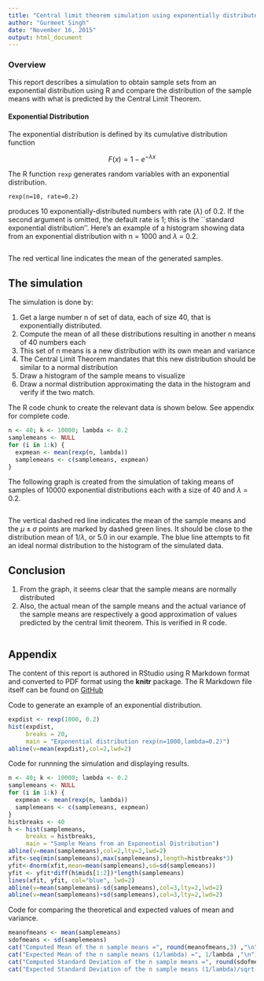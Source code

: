 ```yaml
---
title: "Central limit theorem simulation using exponentially distributed samples"
author: "Gurmeet Singh"
date: "November 16, 2015"
output: html_document
---
```

  
### Overview
This report describes a simulation to obtain sample sets from an exponential distribution using R and compare the distribution of the sample means with what is predicted by the Central Limit Theorem.


#### Exponential Distribution
The exponential distribution is defined by its cumulative distribution function

$$ F(x) = 1-e^{-\lambda x} $$

The R function `rexp` generates random variables with an exponential
distribution. 
```
rexp(n=10, rate=0.2)
```
produces 10 exponentially-distributed numbers with rate ($\lambda$) of 0.2.  If
the second argument is omitted, the default rate is 1; this is the ``standard
exponential distribution''. Here's an example of a histogram showing data from an exponential distribution with n = 1000 and $\lambda$ = 0.2. 
  

```r
```

The red vertical line indicates the mean of the generated samples.

## The simulation
  
The simulation is done by:

1.  Get a large number n of set of data, each of size 40, that is exponentially distributed.
1.  Compute the mean of all these distributions resulting in another n means of 40 numbers each
1.  This set of n means is a new distribution with its own mean and variance
1.  The Central Limit Theorem mandates that this new distribution should be similar to a normal distribution 
1.  Draw a histogram of the sample means to visualize 
1.  Draw a normal distribution approximating the data in the histogram and verify if the two match.
  
The R code chunk to create the relevant data is shown below. See appendix for complete code.
```r
n <- 40; k <- 10000; lambda <- 0.2
samplemeans <- NULL
for (i in 1:k) {
  expmean <- mean(rexp(n, lambda))
  samplemeans <- c(samplemeans, expmean)
}
```

The following graph is created from the simulation of taking means of samples of 10000 exponential distributions each with a size of 40 and $\lambda$ = 0.2.
  
  
```r
```
  
The vertical dashed red line indicates the mean of the sample means and the $\mu\pm\sigma$ points are marked by dashed green lines. It should be close to the distribution mean of $1/\lambda$, or 5.0 in our example. The blue line attempts to fit an ideal normal distribution to the histogram of the simulated data.

## Conclusion

1.  From the graph, it seems clear that the sample means are normally distributed
2.  Also, the actual mean of the sample means and the actual variance of the sample means are respectively a good approximation of values predicted by the central limit theorem. This is verified in R code.

```r
```

\pagebreak

## Appendix

The content of this report is authored in RStudio using R Markdown format and converted to PDF format using the **knitr** package. The R Markdown file itself can be found on [GitHub](https://github.com/swiftgurmeet/coursera-statistical-inference-course-project/raw/master/StatisticalInferenceCourseProject.Rmd)

Code to generate an example of an exponential distribution.

```r
expdist <- rexp(1000, 0.2)
hist(expdist,
     breaks = 20,
     main = "Exponential distribution rexp(n=1000,lambda=0.2)")
abline(v=mean(expdist),col=2,lwd=2)
```

Code for runnning the simulation and displaying results.

```r
n <- 40; k <- 10000; lambda <- 0.2
samplemeans <- NULL
for (i in 1:k) {
  expmean <- mean(rexp(n, lambda))
  samplemeans <- c(samplemeans, expmean)
}
histbreaks <- 40
h <- hist(samplemeans,
     breaks = histbreaks,
     main = "Sample Means from an Exponential Distribution")
abline(v=mean(samplemeans),col=2,lty=2,lwd=2)
xfit<-seq(min(samplemeans),max(samplemeans),length=histbreaks*3) 
yfit<-dnorm(xfit,mean=mean(samplemeans),sd=sd(samplemeans)) 
yfit <- yfit*diff(h$mids[1:2])*length(samplemeans) 
lines(xfit, yfit, col="blue", lwd=2)
abline(v=mean(samplemeans)-sd(samplemeans),col=3,lty=2,lwd=2)
abline(v=mean(samplemeans)+sd(samplemeans),col=3,lty=2,lwd=2)
```

Code for comparing the theoretical and expected values of mean and variance.
```r
meanofmeans <- mean(samplemeans)
sdofmeans <- sd(samplemeans)
cat("Computed Mean of the n sample means =", round(meanofmeans,3) ,"\n")
cat("Expected Mean of the n sample means (1/lambda) =", 1/lambda ,"\n")
cat("Computed Standard Deviation of the n sample means =", round(sdofmeans,3),"\n")
cat("Expected Standard Deviation of the n sample means (1/lambda)/sqrt(n) = ", round((1/lambda)/sqrt(n),3),"\n")
```


